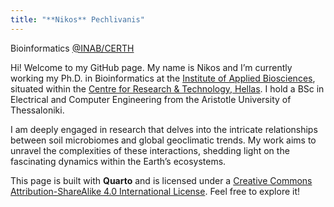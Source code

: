```yaml
---
title: "**Nikos** Pechlivanis"
---
```


Bioinformatics [@INAB/CERTH](<https://www.inab.certh.gr/>)

Hi! Welcome to my GitHub page. My name is Nikos and I'm currently working my Ph.D. in Bioinformatics at the [Institute of Applied Biosciences](https://www.inab.certh.gr/), situated within the [Centre for Research & Technology, Hellas](https://www.certh.gr/root.en.aspx). I hold a BSc in Electrical and Computer Engineering from the Aristotle University of Thessaloniki.

I am deeply engaged in research that delves into the intricate relationships between soil microbiomes and global geoclimatic trends. My work aims to unravel the complexities of these interactions, shedding light on the fascinating dynamics within the Earth's ecosystems.

This page is built with **Quarto** and is licensed under a [Creative Commons Attribution-ShareAlike 4.0 International License](http://creativecommons.org/licenses/by-sa/4.0/). Feel free to explore it!

